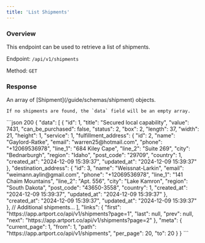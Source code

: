 ```yaml
---
title: 'List Shipments'
---
```



### Overview

This endpoint can be used to retrieve a list of shipments.

Endpoint: `/api/v1/shipments`

Method: `GET`

<PaginationNotice />

### Response

<ResponseField name="data" type="array" required>
    An array of [Shipment](/guide/schemas/shipment) objects.

    If no shipments are found, the `data` field will be an empty array.
</ResponseField>

<PaginationResponseFields/>

<ResponseExample>
    ```json 200
    {
        "data": [
            {
                "id": 1,
                "title": "Secured local capability",
                "value": 7431,
                "can_be_purchased": false,
                "status": 2,
                "box": 2,
                "length": 37,
                "width": 21,
                "height": 1,
                "service": 1,
                "fulfillment_address": {
                    "id": 2,
                    "name": "Gaylord-Ratke",
                    "email": "warren25@hotmail.com",
                    "phone": "+12069536978",
                    "line_1": "684 Kiley Cape",
                    "line_2": "Suite 269",
                    "city": "Bednarburgh",
                    "region": "Idaho",
                    "post_code": "29709",
                    "country": 1,
                    "created_at": "2024-12-09 15:39:37",
                    "updated_at": "2024-12-09 15:39:37"
                },
                "destination_address": {
                    "id": 3,
                    "name": "Weissnat-Larkin",
                    "email": "weimann.aylin@gmail.com",
                    "phone": "+12069536978",
                    "line_1": "141 Chaim Mountains",
                    "line_2": "Apt. 556",
                    "city": "Lake Kamron",
                    "region": "South Dakota",
                    "post_code": "43650-3558",
                    "country": 1,
                    "created_at": "2024-12-09 15:39:37",
                    "updated_at": "2024-12-09 15:39:37"
                },
                "created_at": "2024-12-09 15:39:37",
                "updated_at": "2024-12-09 15:39:37"
            },
            // Additional shipments...
        ],
        "links": {
            "first": "https://app.artport.co/api/v1/shipments?page=1",
            "last": null,
            "prev": null,
            "next": "https://app.artport.co/api/v1/shipments?page=2"
        },
        "meta": {
            "current_page": 1,
            "from": 1,
            "path": "https://app.artport.co/api/v1/shipments",
            "per_page": 20,
            "to": 20
        }
    }
    ```
</ResponseExample>
